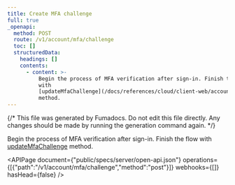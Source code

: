 ```yaml
---
title: Create MFA challenge
full: true
_openapi:
  method: POST
  route: /v1/account/mfa/challenge
  toc: []
  structuredData:
    headings: []
    contents:
      - content: >-
          Begin the process of MFA verification after sign-in. Finish the flow
          with
          [updateMfaChallenge](/docs/references/cloud/client-web/account#updateMfaChallenge)
          method.
---
```


{/* This file was generated by Fumadocs. Do not edit this file directly. Any changes should be made by running the generation command again. */}

Begin the process of MFA verification after sign-in. Finish the flow with [updateMfaChallenge](/docs/references/cloud/client-web/account#updateMfaChallenge) method.

<APIPage document={"public/specs/server/open-api.json"} operations={[{"path":"/v1/account/mfa/challenge","method":"post"}]} webhooks={[]} hasHead={false} />